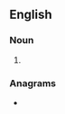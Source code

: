 {{also|Doore}}
==English==

===Noun===
{{en-noun}}

# {{obsolete spelling of|door|lang=en}}

===Anagrams===
* {{anagrams|en|a=deoor|rodeo}}
